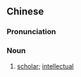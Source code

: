 {{also|读书人}}
==Chinese==
{{zh-forms|s=读书人|type=21}}

===Pronunciation===
{{zh-pron
|m=dúshūrén
|c=duk6 syu1 jan4
|h=pfs=thu̍k-sû-ngìn
|mn=tha̍k-chu-lâng
|mn-t=tag8 ze1 nang5
|cat=n
}}

===Noun===
{{zh-noun}}

# [[scholar]]; [[intellectual]]